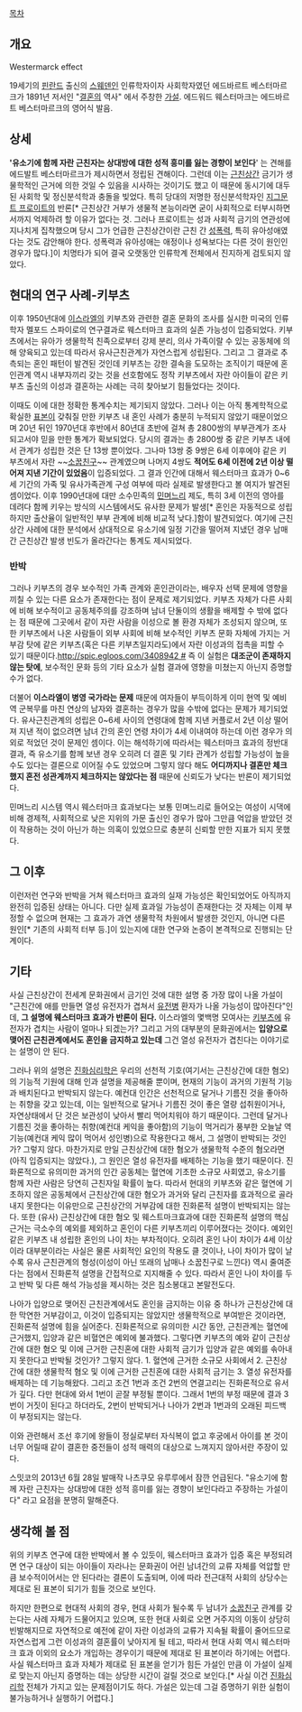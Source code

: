 [[목차]]
== 개요 ==
Westermarck effect

19세기의 [[핀란드]] 출신의 [[스웨덴]]인 인류학자이자 사회학자였던 에드바르트 베스터마르크가 1891년 저서인 "[[결혼]]의 역사" 에서 주창한 [[가설]]. 에드워드 웨스터마크는 에드바르트 베스터마르크의 영어식 발음.

== 상세 ==
''''유소기에 함께 자란 근친자는 상대방에 대한 성적 흥미를 잃는 경향이 보인다'''' 는 견해를 에드발트 베스터마르크가 제시하면서 정립된 견해이다. 그런데 이는 [[근친상간]] 금기가 생물학적인 근거에 의한 것일 수 있음을 시사하는 것이기도 했고 이 때문에 동시기에 대두된 사회학 및 정신분석학과 충돌을 빚었다. 특히 당대의 저명한 정신분석학자인 [[지그문트 프로이트]]의 반론[* 근친상간 거부가 생물적 본능이라면 굳이 사회적으로 터부시하면서까지 억제하려 할 이유가 없다는 것. 그러나 프로이트는 성과 사회적 금기의 연관성에 지나치게 집착했으며 당시 그가 언급한 근친상간이란 근친 간 [[성폭력]], 특히 유아성애였다는 것도 감안해야 한다. 성폭력과 유아성애는 애정이나 성욕보다는 다른 것이 원인인 경우가 많다.]이 치명타가 되어 결국 오랫동안 인류학계 전체에서 진지하게 검토되지 않았다.

== 현대의 연구 사례-키부츠 ==
이후 1950년대에 [[이스라엘]]의 키부츠와 관련한 결혼 문화의 조사를 실시한 미국의 인류학자 멜포드 스파이로의 연구결과로 웨스터마크 효과의 실존 가능성이 입증되었다. 키부츠에서는 유아가 생물학적 친족으로부터 강제 분리, 의사 가족이랄 수 있는 공동체에 의해 양육되고 있는데 따라서 유사근친관계가 자연스럽게 성립된다. 그리고 그 결과로 추측되는 혼인 패턴이 발견된 것인데 키부츠는 강한 결속을 도모하는 조직이기 때문에 혼인관계 역시 내부자끼리 갖는 것을 선호함에도 정작 키부츠에서 자란 아이들이 같은 키부츠 출신의 이성과 결혼하는 사례는 극히 찾아보기 힘들었다는 것이다.

이때도 이에 대한 정확한 통계수치는 제기되지 않았다. 그러나 이는 아직 통계학적으로 확실한 [[표본]]이 갖춰질 만한 키부츠 내 혼인 사례가 충분히 누적되지 않았기 때문이었으며 20년 뒤인 1970년대 후반에서 80년대 초반에 걸쳐 총 2800쌍의 부부관계가 조사되고서야 믿을 만한 통계가 확보되었다. 당시의 결과는 총 2800쌍 중 같은 키부츠 내에서 관계가 성립한 것은 단 13쌍 뿐이었다. 그나마 13쌍 중 9쌍은 6세 이후에야 같은 키부츠에서 자란 ~~[[소꿉친구]]~~ 관계였으며 나머지 4쌍도 '''적어도 6세 이전에 2년 이상 떨어져 지낸 기간이 있었음'''이 입증되었다. 그 결과 인간에 대해서 웨스터마크 효과가 0~6세 기간의 가족 및 유사가족관계 구성 여부에 따라 실제로 발생한다고 볼 여지가 발견된 셈이었다. 이후 1990년대에 대만 소수민족의 [[민며느리]] 제도, 특히 3세 이전의 영아를 데려다 함께 키우는 방식의 시스템에서도 유사한 문제가 발생[* 혼인은 자동적으로 성립하지만 출산율이 일반적인 부부 관계에 비해 비교적 낮다.]함이 발견되었다. 여기에 근친상간 사례에 대한 분석에서 상대적으로 유소기에 일정 기간을 떨어져 지냈던 경우 남매간 근친상간 발생 빈도가 올라간다는 통계도 제시되었다. 

=== 반박 ===
그러나 키부츠의 경우 보수적인 가족 관계와 혼인관이라는, 배우자 선택 문제에 영향을 끼칠 수 있는 다른 요소가 존재한다는 점이 문제로 제기되었다. 키부츠 자체가 다른 사회에 비해 보수적이고 공동체주의를 강조하며 남녀 단둘이의 생활을 배제할 수 밖에 없다는 점 때문에 그곳에서 같이 자란 사람을 이성으로 볼 환경 자체가 조성되지 않으며, 또한 키부츠에서 나온 사람들이 외부 사회에 비해 보수적인 키부츠 문화 자체에 가지는 거부감 탓에 같은 키부츠(혹은 다른 키부츠일지라도)에서 자란 이성과의 접촉을 피할 수 있기 때문이다.[[http://spic.egloos.com/3408942 #]] 즉 이 실험은 '''대조군이 존재하지 않는 탓에''', 보수적인 문화 등의 기타 요소가 실험 결과에 영향을 미쳤는지 아닌지 증명할 수가 없다. 

더불어 '''이스라엘이 병영 국가라는 문제''' 때문에 여자들이 부득이하게 이미 현역 및 예비역 군복무를 마친 연상의 남자와 결혼하는 경우가 많을 수밖에 없다는 문제가 제기되었다. 유사근친관계의 성립은 0~6세 사이의 연령대에 함께 지낸 커플로서 2년 이상 떨어져 지낸 적이 없으려면 남녀 간의 혼인 연령 차이가 4세 이내여야 하는데 이런 경우가 의외로 적었던 것이 문제인 셈이다. 이는 해석하기에 따라서는 웨스터마크 효과의 정반대 결과, 즉 유소기를 함께 보낸 경우 오히려 더 결혼 및 기타 관계가 성립할 가능성이 높을 수도 있다는 결론으로 이어질 수도 있었으며 그렇지 않다 해도 '''어디까지나 결혼만 체크했지 혼전 성관계까지 체크하지는 않았다는 점''' 때문에 신뢰도가 낮다는 반론이 제기되었다. 

민며느리 시스템 역시 웨스터마크 효과보다는 보통 민며느리로 들어오는 여성이 시댁에 비해 경제적, 사회적으로 낮은 지위의 가문 출신인 경우가 많아 그만큼 억압을 받았던 것이 작용하는 것이 아닌가 하는 의혹이 있었으므로 충분히 신뢰할 만한 지표가 되지 못했다.

== 그 이후 ==
이런저런 연구와 반박을 거쳐 웨스터마크 효과의 실재 가능성은 확인되었어도 아직까지 완전히 입증된 상태는 아니다. 다만 실제 효과일 가능성이 존재한다는 것 자체는 이제 부정할 수 없으며 현재는 그 효과가 과연 생물학적 차원에서 발생한 것인지, 아니면 다른 원인[* 기존의 사회적 터부 등.]이 있는지에 대한 연구와 논증이 본격적으로 진행되는 단계이다.

== 기타 ==
사실 근친상간이 전세계 문화권에서 금기인 것에 대한 설명 중 가장 많이 나올 가설이 "근친간에 애를 만들면 열성 유전자가 겹쳐서 [[유전병]] 환자가 나올 가능성이 많아진다"인데, '''그 설명에 웨스터마크 효과가 반론이 된다.''' 이스라엘의 몇백명 모여사는 [[키부츠]]에 유전자가 겹치는 사람이 얼마나 되겠는가? 그리고 거의 대부분의 문화권에서는 '''입양으로 맺어진 근친관계에서도 혼인을 금지하고 있는데''' 그건 열성 유전자가 겹친다는 이야기로는 설명이 안 된다. 

그러나 위의 설명은 [[진화심리학]]은 우리의 선천적 기호(여기서는 근친상간에 대한 혐오)의 기능적 기원에 대해 인과 설명을 제공해줄 뿐이며, 현재의 기능이 과거의 기원적 기능과 배치된다고 반박되지 않는다. 예컨대 인간은 선천적으로 달거나 기름진 것을 좋아하는 취향을 갖고 있는데, 이는 일반적으로 달거나 기름진 것이 좋은 열량 섭취원이거나, 자연상태에서 단 것은 보관성이 낮아서 빨리 먹어치워야 하기 때문이다. 그런데 달거나 기름진 것을 좋아하는 취향(예컨대 케익을 좋아함)의 기능이 먹거리가 풍부한 오늘날 역기능(예컨대 케익 많이 먹어서 성인병)으로 작용한다고 해서, 그 설명이 반박되는 것인가? 그렇지 않다. 마찬가지로 만일 근친상간에 대한 혐오가 생물학적 수준의 혐오라면(아직 입증되지는 않았다.), 그 원인은 열성 유전자를 배제하는 기능을 했기 때문이다. 진화론적으로 유의미한 과거의 인간 공동체는 혈연에 기초한 소규모 사회였고, 유소기를 함께 자란 사람은 당연히 근친자일 확률이 높다. 따라서 현대의 키부츠와 같은 혈연에 기초하지 않은 공동체에서 근친상간에 대한 혐오가 과거와 달리 근친자를 효과적으로 골라내지 못한다는 이유만으로 근친상간의 거부감에 대한 진화론적 설명이 반박되지는 않는다. 또한 (유사) 근친상간에 대한 혐오 및 웨스트마크효과에 대한 진화론적 설명의 핵심 근거는 극소수의 예외를 제외하고 혼인이 다른 키부츠끼리 이루어졌다는 것이다. 예외인 같은 키부츠 내 성립한 혼인의 나이 차는 부차적이다. 오히려 혼인 나이 차이가 4세 이상이라 대부분이라는 사실은 물론 사회적인 요인의 작용도 클 것이나, 나이 차이가 많이 날 수록 유사 근친관계의 형성(이성이 아닌 또래의 남매나 소꿉친구로 느낀다) 역시 줄여준다는 점에서 진화론적 설명을 간접적으로 지지해줄 수 있다. 따라서 혼인 나이 차이를 두고 반박 및 다른 해석 가능성을 제시하는 것은 침소봉대고 본말전도다.  

나아가 입양으로 맺어진 근친관계에서도 혼인을 금지하는 이유 중 하나가 근친상간에 대한 막연한 거부감이고, 이것이 입증되지는 않았지만 생물학적으로 부여받은 것이라면, 진화론적 설명에 힘을 실어준다. 진화론적으로 유의미한 시간 동안, 근친관계는 혈연에 근거했지, 입양과 같은 비혈연은 예외에 불과했다. 그렇다면 키부츠의 예와 같이 근친상간에 대한 혐오 및 이에 근거한 근친혼에 대한 사회적 금기가 입양과 같은 예외를 솎아내지 못한다고 반박될 것인가? 그렇지 않다. 1. 혈연에 근거한 소규모 사회에서 2. 근친상간에 대한 생물학적 혐오 및 이에 근거한 근친혼에 대한 사회적 금기는 3. 열성 유전자를 배제하는 데 기능해왔다. 그리고 조건 1번과 조건 2번의 연결고리는 진화론적으로 유서가 깊다. 다만 현대에 와서 1번이 곧잘 부정될 뿐이다. 그래서 1번의 부정 때문에 결과 3번이 거짓이 된다고 하더라도, 2번이 반박되거나 나아가 2번과 1번과의 오래된 피드백이 부정되지는 않는다.  

이와 관련해서 조선 후기에 왕들이 정실로부터 자식복이 없고 후궁에서 아이를 본 것이 너무 어릴때 같이 결혼한 중전들이 성적 매력의 대상으로 느껴지지 않아서란 주장이 있다.

스밋코의 2013년 6월 28일 발매작 나츠쿠모 유루루에서 잠깐 언급된다. "유소기에 함께 자란 근친자는 상대방에 대한 성적 흥미를 잃는 경향이 보인다라고 주장하는 가설이다" 라고 요점을 분명히 말해준다.

== 생각해 볼 점 ==
위의 키부츠 연구에 대한 반박에서 볼 수 있듯이, 웨스터마크 효과가 입증 혹은 부정되려면 연구 대상이 되는 아이들이 자라나는 문화권이 어린 남녀간의 교류 자체를 억압할 만큼 보수적이어서는 안 된다라는 결론이 도출되며, 이에 따라 전근대적 사회의 상당수는 제대로 된 표본이 되기가 힘들 것으로 보인다.

하지만 한편으로 현대적 사회의 경우, 현대 사회가 될수록 두 남녀가 [[소꿉친구]] 관계를 갖는다는 사례 자체가 드물어지고 있으며, 또한 현대 사회로 오면 거주지의 이동이 상당히 빈발해지므로 자연적으로 예전에 같이 자란 이성과의 교류가 지속될 확률이 줄어드므로 자연스럽게 그런 이성과의 결혼률이 낮아지게 될 테고, 따라서 현대 사회 역시 웨스터마크 효과 이외의 요소가 개입하는 경우이기 때문에 제대로 된 표본이라 하기에는 어렵다. 사실 웨스터마크 효과 자체가 제대로 된 표본을 얻기가 힘든 가설인 만큼 이 가설이 실제로 맞는지 아닌지 증명하는 데는 상당한 시간이 걸릴 것으로 보인다.[* 사실 이건 [[진화심리학]] 전체가 가지고 있는 문제점이기도 하다. 가설은 있는데 그걸 증명하기 위한 실험이 불가능하거나 실행하기 어렵다.]
